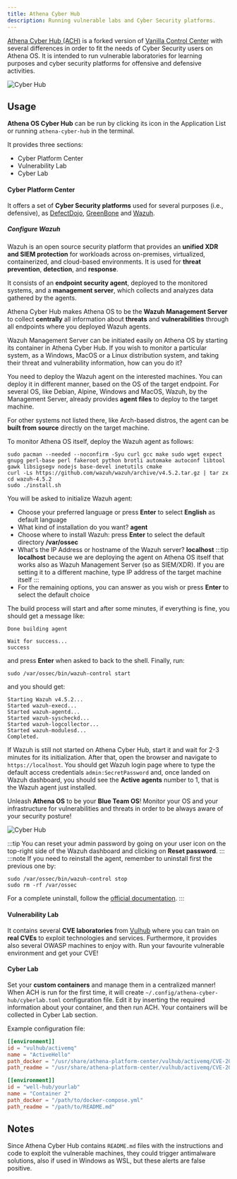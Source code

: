 ```yaml
---
title: Athena Cyber Hub
description: Running vulnerable labs and Cyber Security platforms.
---
```


[Athena Cyber Hub (ACH)](https://github.com/Athena-OS/athena-cyber-hub) is a forked version of [Vanilla Control Center](https://github.com/Vanilla-OS/vanilla-control-center) with several differences in order to fit the needs of Cyber Security users on Athena OS.
It is intended to run vulnerable laboratories for learning purposes and cyber security platforms for offensive and defensive activities.

![Cyber Hub](@assets/images/cyber-hub.png)

## Usage
**Athena OS Cyber Hub** can be run by clicking its icon in the Application List or running `athena-cyber-hub` in the terminal.

It provides three sections:
* Cyber Platform Center
* Vulnerability Lab
* Cyber Lab

#### Cyber Platform Center
It offers a set of **Cyber Security platforms** used for several purposes (i.e., defensive), as [DefectDojo](https://github.com/DefectDojo/django-DefectDojo), [GreenBone](https://github.com/greenbone/) and [Wazuh](https://wazuh.com/).

##### Configure Wazuh

Wazuh is an open source security platform that provides an **unified XDR and SIEM protection** for workloads across on-premises, virtualized, containerized, and cloud-based environments. It is used for **threat prevention**, **detection**, and **response**.

It consists of an **endpoint security agent**, deployed to the monitored systems, and a **management server**, which collects and analyzes data gathered by the agents.

Athena Cyber Hub makes Athena OS to be the **Wazuh Management Server** to collect **centrally** all information about **threats** and **vulnerabilities** through all endpoints where you deployed Wazuh agents.

Wazuh Management Server can be initiated easily on Athena OS by starting its container in Athena Cyber Hub.
If you wish to monitor a particular system, as a Windows, MacOS or a Linux distribution system, and taking their threat and vulnerability information, how can you do it?

You need to deploy the Wazuh agent on the interested machines. You can deploy it in different manner, based on the OS of the target endpoint. For several OS, like Debian, Alpine, Windows and MacOS, Wazuh, by the Management Server, already provides **agent files** to deploy to the target machine.

For other systems not listed there, like Arch-based distros, the agent can be **built from source** directly on the target machine.

To monitor Athena OS itself, deploy the Wazuh agent as follows:
```shell
sudo pacman --needed --noconfirm -Syu curl gcc make sudo wget expect gnupg perl-base perl fakeroot python brotli automake autoconf libtool gawk libsigsegv nodejs base-devel inetutils cmake
curl -Ls https://github.com/wazuh/wazuh/archive/v4.5.2.tar.gz | tar zx
cd wazuh-4.5.2
sudo ./install.sh
```
You will be asked to initialize Wazuh agent:
* Choose your preferred language or press **Enter** to select **English** as default language
* What kind of installation do you want? **agent**
* Choose where to install Wazuh: press **Enter** to select the default directory **/var/ossec**
* What's the IP Address or hostname of the Wazuh server? **localhost**
  :::tip
  **localhost** because we are deploying the agent on Athena OS itself that works also as Wazuh Management Server (so as SIEM/XDR). If you are setting it to a different machine, type IP address of the target machine itself
  :::
* For the remaining options, you can answer as you wish or press **Enter** to select the default choice

The build process will start and after some minutes, if everything is fine, you should get a message like:
```
Done building agent

Wait for success...
success
```
and press **Enter** when asked to back to the shell. Finally, run:
```shell
sudo /var/ossec/bin/wazuh-control start
```
and you should get:
```
Starting Wazuh v4.5.2...
Started wazuh-execd...
Started wazuh-agentd...
Started wazuh-syscheckd...
Started wazuh-logcollector...
Started wazuh-modulesd...
Completed.
```
If Wazuh is still not started on Athena Cyber Hub, start it and wait for 2-3 minutes for its initialization. After that, open the browser and navigate to `https://localhost`. You should get Wazuh login page where to type the default access credentials `admin:SecretPassword` and, once landed on Wazuh dashboard, you should see the **Active agents** number to 1, that is the Wazuh agent just installed.

Unleash **Athena OS** to be your **Blue Team OS**! Monitor your OS and your infrastructure for vulnerabilities and threats in order to be always aware of your security posture!

![Cyber Hub](@assets/images/wazuh-dashboard.png)

:::tip
 You can reset your admin password by going on your user icon on the top-right side of the Wazuh dashboard and clicking on **Reset password**.
:::
:::note
 If you need to reinstall the agent, remember to uninstall first the previous one by:
 ```shell
 sudo /var/ossec/bin/wazuh-control stop
 sudo rm -rf /var/ossec
 ```
 For a complete uninstall, follow the [official documentation](https://documentation.wazuh.com/current/deployment-options/wazuh-from-sources/wazuh-agent/index.html).
:::

#### Vulnerability Lab
It contains several **CVE laboratories** from [Vulhub](https://github.com/vulhub/vulhub) where you can train on **real CVEs** to exploit technologies and services. Furthermore, it provides also several OWASP machines to enjoy with. Run your favourite vulnerable environment and get your CVE!

#### Cyber Lab
Set your **custom containers** and manage them in a centralized manner! When ACH is run for the first time, it will create `~/.config/athena-cyber-hub/cyberlab.toml` configuration file. Edit it by inserting the required information about your container, and then run ACH. Your containers will be collected in Cyber Lab section.

Example configuration file:
```toml
[[environment]]
id = "vulhub/activemq"
name = "ActiveHello"
path_docker = "/usr/share/athena-platform-center/vulhub/activemq/CVE-2015-5254/docker-compose.yml"
path_readme = "/usr/share/athena-platform-center/vulhub/activemq/CVE-2015-5254/README.md"

[[environment]]
id = "well-hub/yourlab"
name = "Container 2"
path_docker = "/path/to/docker-compose.yml"
path_readme = "/path/to/README.md"
```

## Notes

Since Athena Cyber Hub contains `README.md` files with the instructions and code to exploit the vulnerable machines, they could trigger antimalware solutions, also if used in Windows as WSL, but these alerts are false positive.


<ImageComponent />
